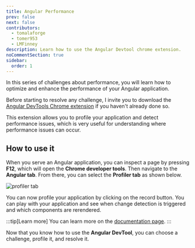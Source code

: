 ```yaml
---
title: Angular Performance
prev: false
next: false
contributors:
  - tomalaforge
  - tomer953
  - LMFinney
description: Learn how to use the Angular Devtool chrome extension.
noCommentSection: true
sidebar:
  order: 1
---
```



In this series of challenges about performance, you will learn how to optimize and enhance the performance of your Angular application.

Before starting to resolve any challenge, I invite you to download the [Angular DevTools Chrome extension](https://chrome.google.com/webstore/detail/angular-devtools/ienfalfjdbdpebioblfackkekamfmbnh) if you haven't already done so.

This extension allows you to profile your application and detect performance issues, which is very useful for understanding where performance issues can occur.

## How to use it

When you serve an Angular application, you can inspect a page by pressing <b>F12</b>, which will open the <b>Chrome developer tools</b>. Then navigate to the <b>Angular tab</b>. From there, you can select the <b>Profiler tab</b> as shown below.

![profiler tab](../../../../assets/performance/profiler-tab.png 'Profiler tab')

You can now profile your application by clicking on the record button. You can play with your application and see when change detection is triggered and which components are rerendered.

:::tip[Learn more]
You can learn more on the [documentation page](https://angular.io/guide/devtools).
:::

Now that you know how to use the <b>Angular DevTool</b>, you can choose a challenge, profile it, and resolve it.

<LinkCard
  title="🟢 Default vs OnPush"
  description="Learn the difference between Default and OnPush change detection strategies."
  href="/challenges/performance/34-default-vs-onpush/"
/>

<LinkCard
  title="🟢 Memoization"
  description="Learn the power of pure pipes."
  href="/challenges/performance/35-memoization/"
/>

<LinkCard
  title="🟢 NgFor Optimization"
  description="Learn how to improve looping performance."
  href="/challenges/performance/36-ngfor-optimization/"
/>

<LinkCard
  title="🟠 Optimize Change Detection"
  description="Learn how to remove zone pollution."
  href="/challenges/performance/12-optimize-change-detection/"
/>

<LinkCard
  title="🟠 Optimize Big List"
  description="Learn how to handle large lists."
  href="/challenges/performance/37-optimize-big-list/"
/>

<LinkCard
  title="🟠 Web workers"
  description="Learn how to offload slow calculations."
  href="/challenges/performance/40-web-worker/"
/>
